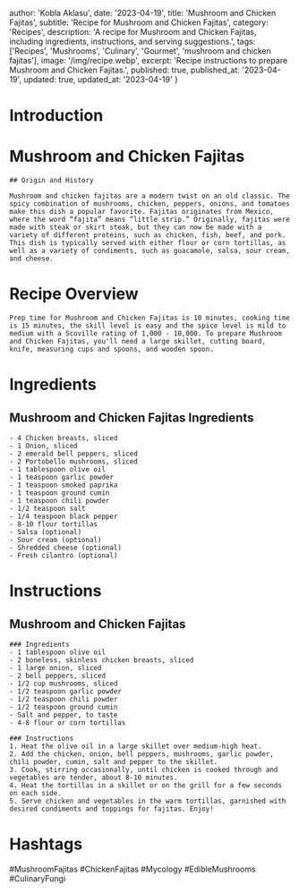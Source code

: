 
  author: 'Kobla Aklasu',
  date: '2023-04-19',
  title: 'Mushroom and Chicken Fajitas',
  subtitle: 'Recipe for Mushroom and Chicken Fajitas',
  category: 'Recipes',
  description: 'A recipe for Mushroom and Chicken Fajitas, including ingredients, instructions, and serving suggestions.',
  tags: ['Recipes', 'Mushrooms', 'Culinary', 'Gourmet', 'mushroom and chicken fajitas'],
  image: '/img/recipe.webp',
  excerpt: 'Recipe instructions to prepare Mushroom and Chicken Fajitas.',
  published: true,
  published_at: '2023-04-19',
  updated: true,
  updated_at: '2023-04-19'
}


  # Introduction

# Mushroom and Chicken Fajitas
    
    ## Origin and History
    
    Mushroom and chicken fajitas are a modern twist on an old classic. The spicy combination of mushrooms, chicken, peppers, onions, and tomatoes make this dish a popular favorite. Fajitas originates from Mexico, where the word “fajita” means “little strip.” Originally, fajitas were made with steak or skirt steak, but they can now be made with a variety of different proteins, such as chicken, fish, beef, and pork. This dish is typically served with either flour or corn tortillas, as well as a variety of condiments, such as guacamole, salsa, sour cream, and cheese.

# Recipe Overview

    Prep time for Mushroom and Chicken Fajitas is 10 minutes, cooking time is 15 minutes, the skill level is easy and the spice level is mild to medium with a Scoville rating of 1,000 - 10,000. To prepare Mushroom and Chicken Fajitas, you'll need a large skillet, cutting board, knife, measuring cups and spoons, and wooden spoon.

# Ingredients

## Mushroom and Chicken Fajitas Ingredients
    
    - 4 Chicken breasts, sliced
    - 1 Onion, sliced
    - 2 emerald bell peppers, sliced
    - 2 Portobello mushrooms, sliced
    - 1 tablespoon olive oil
    - 1 teaspoon garlic powder
    - 1 teaspoon smoked paprika
    - 1 teaspoon ground cumin
    - 1 teaspoon chili powder
    - 1/2 teaspoon salt
    - 1/4 teaspoon black pepper
    - 8-10 flour tortillas
    - Salsa (optional)
    - Sour cream (optional)
    - Shredded cheese (optional)
    - Fresh cilantro (optional)

# Instructions

## Mushroom and Chicken Fajitas
    
    ### Ingredients
    - 1 tablespoon olive oil
    - 2 boneless, skinless chicken breasts, sliced
    - 1 large onion, sliced
    - 2 bell peppers, sliced
    - 1/2 cup mushrooms, sliced
    - 1/2 teaspoon garlic powder
    - 1/2 teaspoon chili powder
    - 1/2 teaspoon ground cumin
    - Salt and pepper, to taste
    - 4-8 flour or corn tortillas
    
    ### Instructions
    1. Heat the olive oil in a large skillet over medium-high heat.
    2. Add the chicken, onion, bell peppers, mushrooms, garlic powder, chili powder, cumin, salt and pepper to the skillet. 
    3. Cook, stirring occasionally, until chicken is cooked through and vegetables are tender, about 8-10 minutes.
    4. Heat the tortillas in a skillet or on the grill for a few seconds on each side.
    5. Serve chicken and vegetables in the warm tortillas, garnished with desired condiments and toppings for fajitas. Enjoy!

# Hashtags

#MushroomFajitas #ChickenFajitas #Mycology #EdibleMushrooms #CulinaryFungi



